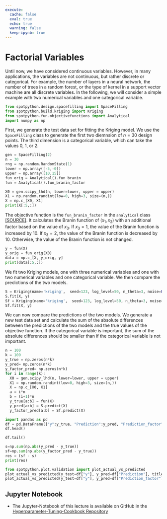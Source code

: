 ```yaml
---
execute:
  cache: false
  eval: true
  echo: true
  warning: false
  keep-ipynb: true
---
```


# Factorial Variables {#sec-factorial}

Until now, we have considered continuous variables. However, in many applications, the variables are not continuous, but rather discrete or categorical. For example, the number of layers in a neural network, the number of trees in a random forest, or the type of kernel in a support vector machine are all discrete variables. In the following, we will consider a simple example with two numerical variables and one categorical variable.


```python
from spotpython.design.spacefilling import SpaceFilling
from spotpython.build.kriging import Kriging
from spotpython.fun.objectivefunctions import Analytical
import numpy as np
```

First, we generate the test data set for fitting the Kriging model. We use the `SpaceFilling` class to generate the first two diemnsion of $n=30$ design points.
The third dimension is a categorical variable, which can take the values $0$, $1$, or $2$.
```python
gen = SpaceFilling(2)
n = 30
rng = np.random.RandomState(1)
lower = np.array([-5,-0])
upper = np.array([10,15])
fun_orig = Analytical().fun_branin
fun = Analytical().fun_branin_factor

X0 = gen.scipy_lhd(n, lower=lower, upper = upper)
X1 = np.random.randint(low=0, high=3, size=(n,))
X = np.c_[X0, X1]
print(X[:5,:])
```

The objective function is the `fun_branin_factor` in the `analytical` class [[SOURCE]](https://sequential-parameter-optimization.github.io/spotpython/reference/spotpython/fun/objectivefunctions/#spotpython.fun.objectivefunctions.analytical.fun_branin_factor).
It calculates the Branin function of $(x_1, x_2)$ with an additional factor based on the value of $x_3$. If $x_3 = 1$, the value of the Branin function is increased by 10. If $x_3 = 2$, the value of the Branin function is decreased by 10. Otherwise, the value of the Branin function is not changed.

```python
y = fun(X)
y_orig = fun_orig(X0)
data = np.c_[X, y_orig, y]
print(data[:5,:])
```



We fit two Kriging models, one with three numerical variables and one with two numerical variables and one categorical variable. We then compare the predictions of the two models.

```python
S = Kriging(name='kriging',  seed=123, log_level=50, n_theta=3, noise=False, var_type=["num", "num", "num"])
S.fit(X, y)
Sf = Kriging(name='kriging',  seed=123, log_level=50, n_theta=3, noise=False, var_type=["num", "num", "factor"])
Sf.fit(X, y)
```

We can now compare the predictions of the two models. We generate a new test data set and calculate the sum of the absolute differences between the predictions of the two models and the true values of the objective function.
If the categorical variable is important, the sum of the absolute differences should be smaller than if the categorical variable is not important.

```python
n = 100
k = 100
y_true = np.zeros(n*k)
y_pred= np.zeros(n*k)
y_factor_pred= np.zeros(n*k)
for i in range(k):
  X0 = gen.scipy_lhd(n, lower=lower, upper = upper)
  X1 = np.random.randint(low=0, high=3, size=(n,))
  X = np.c_[X0, X1]
  a = i*n
  b = (i+1)*n
  y_true[a:b] = fun(X)
  y_pred[a:b] = S.predict(X)
  y_factor_pred[a:b] = Sf.predict(X)
```

```python
import pandas as pd
df = pd.DataFrame({"y":y_true, "Prediction":y_pred, "Prediction_factor":y_factor_pred})
df.head()
```

```python
df.tail()
```

```python
s=np.sum(np.abs(y_pred - y_true))
sf=np.sum(np.abs(y_factor_pred - y_true))
res = (sf - s)
print(res)
```

```python
from spotpython.plot.validation import plot_actual_vs_predicted
plot_actual_vs_predicted(y_test=df["y"], y_pred=df["Prediction"], title="Default")
plot_actual_vs_predicted(y_test=df["y"], y_pred=df["Prediction_factor"], title="Factor")
```

## Jupyter Notebook

:::{.callout-note}

* The Jupyter-Notebook of this lecture is available on GitHub in the [Hyperparameter-Tuning-Cookbook Repository](https://github.com/sequential-parameter-optimization/Hyperparameter-Tuning-Cookbook/blob/main/016_num_spot_factorial.ipynb)

:::
